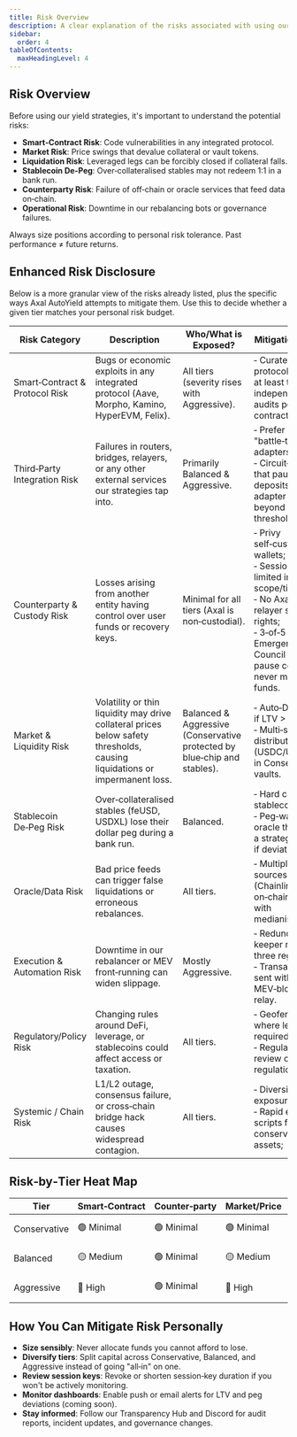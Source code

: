 ```yaml
---
title: Risk Overview
description: A clear explanation of the risks associated with using our yield strategies.
sidebar:
  order: 4
tableOfContents:
  maxHeadingLevel: 4
---
```


## Risk Overview

Before using our yield strategies, it's important to understand the potential risks:

- **Smart‑Contract Risk**: Code vulnerabilities in any integrated protocol.
- **Market Risk**: Price swings that devalue collateral or vault tokens.
- **Liquidation Risk**: Leveraged legs can be forcibly closed if collateral falls.
- **Stablecoin De‑Peg**: Over‑collateralised stables may not redeem 1:1 in a bank run.
- **Counterparty Risk**: Failure of off‑chain or oracle services that feed data on‑chain.
- **Operational Risk**: Downtime in our rebalancing bots or governance failures.

Always size positions according to personal risk tolerance. Past performance ≠ future returns.

## Enhanced Risk Disclosure

Below is a more granular view of the risks already listed, plus the specific ways Axal AutoYield attempts to mitigate them. Use this to decide whether a given tier matches your personal risk budget.

<div className="risk-table">
	<table>
		<thead>
			<tr>
				<th>Risk Category</th>
				<th>Description</th>
				<th>Who/What is Exposed?</th>
				<th>Mitigation at Axal</th>
			</tr>
		</thead>
		<tbody>
			<tr>
				<td className="risk-category">Smart‑Contract & Protocol Risk</td>
				<td>
					Bugs or economic exploits in any integrated protocol (Aave, Morpho,
					Kamino, HyperEVM, Felix).
				</td>
				<td>All tiers (severity rises with Aggressive).</td>
				<td>
					‑ Curated where protocol requires at least two independent audits per
					contract;
				</td>
			</tr>
			<tr>
				<td className="risk-category">Third‑Party Integration Risk</td>
				<td>
					Failures in routers, bridges, relayers, or any other external services
					our strategies tap into.
				</td>
				<td>Primarily Balanced & Aggressive.</td>
				<td>
					‑ Prefer "battle‑tested" adapters;
					<br />‑ Circuit‑breaker that pauses deposits if an adapter reverts
					beyond a set threshold.
				</td>
			</tr>
			<tr>
				<td className="risk-category">Counterparty & Custody Risk</td>
				<td>
					Losses arising from another entity having control over user funds or
					recovery keys.
				</td>
				<td>Minimal for all tiers (Axal is non‑custodial).</td>
				<td>
					‑ Privy self‑custodial wallets;
					<br />‑ Session keys limited in scope/time;
					<br />‑ No Axal or relayer signing rights;
					<br />‑ 3‑of‑5 Emergency Council can only pause contracts, never move
					user funds.
				</td>
			</tr>
			<tr>
				<td className="risk-category">Market & Liquidity Risk</td>
				<td>
					Volatility or thin liquidity may drive collateral prices below safety
					thresholds, causing liquidations or impermanent loss.
				</td>
				<td>
					Balanced & Aggressive (Conservative protected by blue‑chip and
					stables).
				</td>
				<td>
					‑ Auto‑Deleverage if LTV > 70%;
					<br />‑ Multi‑stable distribution (USDC/USDT/DAI) in Conservative
					vaults.
				</td>
			</tr>
			<tr>
				<td className="risk-category">Stablecoin De‑Peg Risk</td>
				<td>
					Over‑collateralised stables (feUSD, USDXL) lose their dollar peg
					during a bank run.
				</td>
				<td>Balanced.</td>
				<td>
					‑ Hard caps per stablecoin;
					<br />‑ Peg‑watch oracle that forces a strategy pause if deviation >
					3%.
				</td>
			</tr>
			<tr>
				<td className="risk-category">Oracle/Data Risk</td>
				<td>
					Bad price feeds can trigger false liquidations or erroneous
					rebalances.
				</td>
				<td>All tiers.</td>
				<td>
					‑ Multiple oracle sources (Chainlink, Pyth, on‑chain TWAP) with
					medianisation.
				</td>
			</tr>
			<tr>
				<td className="risk-category">Execution & Automation Risk</td>
				<td>
					Downtime in our rebalancer or MEV front‑running can widen slippage.
				</td>
				<td>Mostly Aggressive.</td>
				<td>
					‑ Redundant keeper network in three regions;
					<br />‑ Transactions sent with MEV‑blocker relay.
				</td>
			</tr>
			<tr>
				<td className="risk-category">Regulatory/Policy Risk</td>
				<td>
					Changing rules around DeFi, leverage, or stablecoins could affect
					access or taxation.
				</td>
				<td>All tiers.</td>
				<td>
					‑ Geofencing where legally required;
					<br />‑ Regular counsel review of new regulations.
				</td>
			</tr>
			<tr>
				<td className="risk-category">Systemic / Chain Risk</td>
				<td>
					L1/L2 outage, consensus failure, or cross‑chain bridge hack causes
					widespread contagion.
				</td>
				<td>All tiers.</td>
				<td>
					‑ Diversified chain exposure;
					<br />‑ Rapid exit scripts for conservative assets;
				</td>
			</tr>
		</tbody>
	</table>
</div>

## Risk‑by‑Tier Heat Map

<div className="heatmap-table">
	<table>
		<thead>
			<tr>
				<th>Tier</th>
				<th>Smart‑Contract</th>
				<th>Counter‑party</th>
				<th>Market/Price</th>
				<th>Liquidation</th>
				<th>Oracle</th>
				<th>Systemic</th>
			</tr>
		</thead>
		<tbody>
			<tr>
				<td className="tier conservative">Conservative</td>
				<td className="risk minimal">🟢 Minimal</td>
				<td className="risk minimal">🟢 Minimal</td>
				<td className="risk minimal">🟢 Minimal</td>
				<td className="risk minimal">🟢 Minimal</td>
				<td className="risk minimal">🟢 Minimal</td>
				<td className="risk minimal">🟢 Minimal</td>
			</tr>
			<tr>
				<td className="tier balanced">Balanced</td>
				<td className="risk medium">🟡 Medium</td>
				<td className="risk minimal">🟢 Minimal</td>
				<td className="risk medium">🟡 Medium</td>
				<td className="risk medium">🟡 Medium</td>
				<td className="risk medium">🟡 Medium</td>
				<td className="risk minimal">🟢 Minimal</td>
			</tr>
			<tr>
				<td className="tier aggressive">Aggressive</td>
				<td className="risk high">🔴 High</td>
				<td className="risk minimal">🟢 Minimal</td>
				<td className="risk high">🔴 High</td>
				<td className="risk high">🔴 High</td>
				<td className="risk high">🔴 High</td>
				<td className="risk minimal">🟢 Minimal</td>
			</tr>
		</tbody>
	</table>
</div>

## How You Can Mitigate Risk Personally

- **Size sensibly**: Never allocate funds you cannot afford to lose.
- **Diversify tiers**: Split capital across Conservative, Balanced, and Aggressive instead of going "all‑in" on one.
- **Review session keys**: Revoke or shorten session‑key duration if you won't be actively monitoring.
- **Monitor dashboards**: Enable push or email alerts for LTV and peg deviations (coming soon).
- **Stay informed**: Follow our Transparency Hub and Discord for audit reports, incident updates, and governance changes.

<style>
	{`
    .risk-table table, .heatmap-table table {
      width: 100%;
      border-collapse: collapse;
      margin: 1.5rem 0;
      font-size: 0.9rem;
    }
    
    .risk-table th, .risk-table td, .heatmap-table th, .heatmap-table td {
      padding: 0.75rem 0.75rem;
      border: 1px solid var(--color-border);
    }
    
    .risk-table th, .heatmap-table th {
      background-color: var(--color-background-secondary);
      font-weight: 600;
      text-align: left;
    }
    
    .risk-category {
      font-weight: 600;
    }
    
    .tier {
      font-weight: 600;
    }
    
    .conservative {
      color: #2e7d32;
    }
    
    .balanced {
      color: #f57c00;
    }
    
    .aggressive {
      color: #d32f2f;
    }
    
    .risk {
      text-align: center;
    }
    
    .minimal {
      background-color: rgba(46, 125, 50, 0.1);
    }
    
    .medium {
      background-color: rgba(245, 124, 0, 0.1);
    }
    
    .high {
      background-color: rgba(211, 47, 47, 0.1);
    }
  `}
</style>
